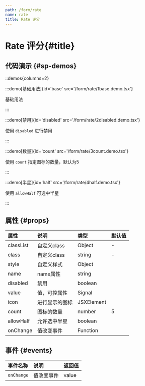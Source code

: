 ```yaml
---
path: /form/rate
name: rate
title: Rate 评分
---
```



<div class="sys-ctx-main-left">

# Rate 评分\{#title\}

## 代码演示 \{#sp-demos\}

::demos{columns=2}

:::demo[基础用法]{id='base' src='/form/rate/1base.demo.tsx'}

基础用法

:::


:::demo[禁用]{id='disabled' src='/form/rate/2disabled.demo.tsx'}

使用 `disabled` 进行禁用

:::


:::demo[数量]{id='count' src='/form/rate/3count.demo.tsx'}

使用 `count` 指定图标的数量，默认为5

:::


:::demo[半星]{id='half' src='/form/rate/4half.demo.tsx'}

使用 `allowHalf` 可选中半星

:::





## 属性 \{#props\}

| 属性 | 说明 | 类型 | 默认值 |
| :--- | :---- | :--- | :--- |
|classList|自定义class|Object|-|
|class|自定义class|string|-|
|style|自定义样式|Object||
|name|name属性|string||
|disabled|禁用|boolean||
|value|值，可控属性|Signal||
|icon|进行显示的图标|JSXElement||
|count|图标的数量|number|5|
|allowHalf|允许选中半星|boolean||
|onChange|值改变事件|Function||


## 事件 \{#events\}

| 事件名称 | 说明 | 返回值|
| :--- | :---- | :--- |
|`onChange`|值改变事件|value|

</div>

